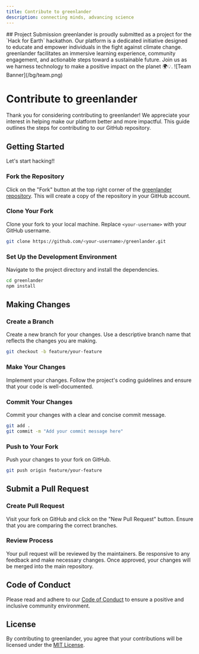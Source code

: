 ```yaml
---
title: Contribute to greenlander
description: connecting minds, advancing science
---
```


<Card>
  ## Project Submission
  <Callout>
    greenlander is proudly submitted as a project for the `Hack for Earth` hackathon. Our platform is a dedicated initiative designed to educate and empower individuals in the fight against climate change. greenlander facilitates an immersive learning experience, community engagement, and actionable steps toward a sustainable future. Join us as we harness technology to make a positive impact on the planet 🌍💡.
  </Callout>
  ![Team Banner](/bg/team.png)
</Card>


# Contribute to greenlander

Thank you for considering contributing to greenlander! We appreciate your interest in helping make our platform better and more impactful. This guide outlines the steps for contributing to our GitHub repository.

## Getting Started

Let's start hacking!!

### Fork the Repository

Click on the "Fork" button at the top right corner of the [greenlander repository](https://github.com/rudrodip/greenlander). This will create a copy of the repository in your GitHub account.

### Clone Your Fork

Clone your fork to your local machine. Replace `<your-username>` with your GitHub username.

```bash
git clone https://github.com/<your-username>/greenlander.git
```

### Set Up the Development Environment

Navigate to the project directory and install the dependencies.

```bash
cd greenlander
npm install
```

## Making Changes

### Create a Branch

Create a new branch for your changes. Use a descriptive branch name that reflects the changes you are making.

```bash
git checkout -b feature/your-feature
```

### Make Your Changes

Implement your changes. Follow the project's coding guidelines and ensure that your code is well-documented.

### Commit Your Changes

Commit your changes with a clear and concise commit message.

```bash
git add .
git commit -m "Add your commit message here"
```

### Push to Your Fork

Push your changes to your fork on GitHub.

```bash
git push origin feature/your-feature
```

## Submit a Pull Request

### Create Pull Request

Visit your fork on GitHub and click on the "New Pull Request" button. Ensure that you are comparing the correct branches.

### Review Process

Your pull request will be reviewed by the maintainers. Be responsive to any feedback and make necessary changes. Once approved, your changes will be merged into the main repository.

## Code of Conduct

Please read and adhere to our [Code of Conduct](/code-of-conduct) to ensure a positive and inclusive community environment.

## License

By contributing to greenlander, you agree that your contributions will be licensed under the [MIT License](/license).